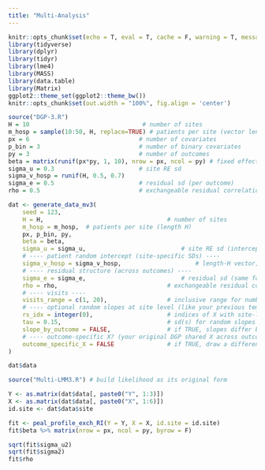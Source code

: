 ```yaml
---
title: "Multi-Analysis"
---
```



```r
knitr::opts_chunk$set(echo = T, eval = T, cache = F, warning = T, message = T)
library(tidyverse)
library(dplyr)
library(tidyr)
library(lme4)
library(MASS)  
library(data.table)
library(Matrix)
ggplot2::theme_set(ggplot2::theme_bw())
knitr::opts_chunk$set(out.width = "100%", fig.align = 'center')
```


```r
source("DGP-3.R")
H = 10                                # number of sites
m_hosp = sample(10:50, H, replace=TRUE) # patients per site (vector length H)
px = 6                               # number of covariates
p_bin = 3                            # number of binary covariates
py = 3                               # number of outcomes
beta = matrix(runif(px*py, 1, 10), nrow = px, ncol = py) # fixed effects
sigma_u = 0.3                        # site RE sd
sigma_v_hosp = runif(H, 0.5, 0.7)
sigma_e = 0.5                        # residual sd (per outcome)
rho = 0.5                            # exchangeable residual correlation across outcomes

dat <- generate_data_mv3(
    seed = 123,
    H = H,                                   # number of sites
    m_hosp = m_hosp,  # patients per site (length H)
    px, p_bin, py,                                
    beta = beta, 
    sigma_u = sigma_u,                           # site RE sd (intercept)
    # ---- patient random intercept (site-specific SDs) ----
    sigma_v_hosp = sigma_v_hosp,                     # length-H vector; if NULL, runif(H, 0.5, 0.7)
    # ---- residual structure (across outcomes) ----
    sigma_e = sigma_e,                           # residual sd (same for all outcomes)
    rho = rho,                               # exchangeable residual correlation across outcomes
    # ---- visits ----
    visits_range = c(1, 20),                 # inclusive range for number of visits per patient
    # ---- optional random slopes at site level (like your previous template) ----
    rs_idx = integer(0),                     # indices of X with site-level random slopes (subset of 1:px)
    tau = 0.15,                              # sd(s) for random slopes (scalar or length(rs_idx))
    slope_by_outcome = FALSE,                # if TRUE, slopes differ by outcome; else shared across outcomes
    # ---- outcome-specific X? (your original DGP shared X across outcomes) ----
    outcome_specific_X = FALSE               # if TRUE, draw a different X for each outcome (still stored once)
)

dat$data
```


```r
source("Multi-LMM3.R") # build likelihood as its original form

Y <- as.matrix(dat$data[, paste0("Y", 1:3)])
X <- as.matrix(dat$data[, paste0("X", 1:6)])
id.site <- dat$data$site

fit <- peal_profile_exch_RI(Y = Y, X = X, id.site = id.site)
fit$beta %>% matrix(nrow = px, ncol = py, byrow = F)

sqrt(fit$sigma_u2)
sqrt(fit$sigma2)
fit$rho
```
